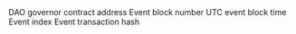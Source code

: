 <ParamField path="contract_address">
DAO governor contract address
</ParamField>
<ParamField path="evt_block_number">
Event block number
</ParamField>
<ParamField path="evt_block_time">
UTC event block time
</ParamField>
<ParamField path="evt_index">
Event index
</ParamField>
<ParamField path="evt_tx_hash">
Event transaction hash
</ParamField>
<ParamField path="calldatas">

</ParamField>
<ParamField path="description">

</ParamField>
<ParamField path="endBlock">

</ParamField>
<ParamField path="id">

</ParamField>
<ParamField path="proposer">

</ParamField>
<ParamField path="signatures">

</ParamField>
<ParamField path="startBlock">

</ParamField>
<ParamField path="targets">

</ParamField>
<ParamField path="values">

</ParamField>

